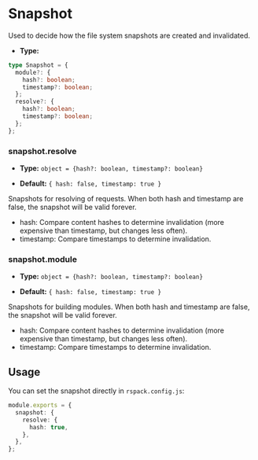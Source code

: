 
<WebpackLicense from="https://webpack.js.org/configuration/other-options/#snapshot" />

# Snapshot

Used to decide how the file system snapshots are created and invalidated.

- **Type:**

```ts
type Snapshot = {
  module?: {
    hash?: boolean;
    timestamp?: boolean;
  };
  resolve?: {
    hash?: boolean;
    timestamp?: boolean;
  };
};
```

### snapshot.resolve

- **Type:** `object = {hash?: boolean, timestamp?: boolean}`

- **Default:** `{ hash: false, timestamp: true }`

Snapshots for resolving of requests. When both hash and timestamp are false, the snapshot will be valid forever.

- hash: Compare content hashes to determine invalidation (more expensive than timestamp, but changes less often).
- timestamp: Compare timestamps to determine invalidation.

### snapshot.module

- **Type:** `object = {hash?: boolean, timestamp?: boolean}`

- **Default:** `{ hash: false, timestamp: true }`

Snapshots for building modules. When both hash and timestamp are false, the snapshot will be valid forever.

- hash: Compare content hashes to determine invalidation (more expensive than timestamp, but changes less often).
- timestamp: Compare timestamps to determine invalidation.

## Usage

You can set the snapshot directly in `rspack.config.js`:

```ts title="rspack.config.js"
module.exports = {
  snapshot: {
    resolve: {
      hash: true,
    },
  },
};
```

